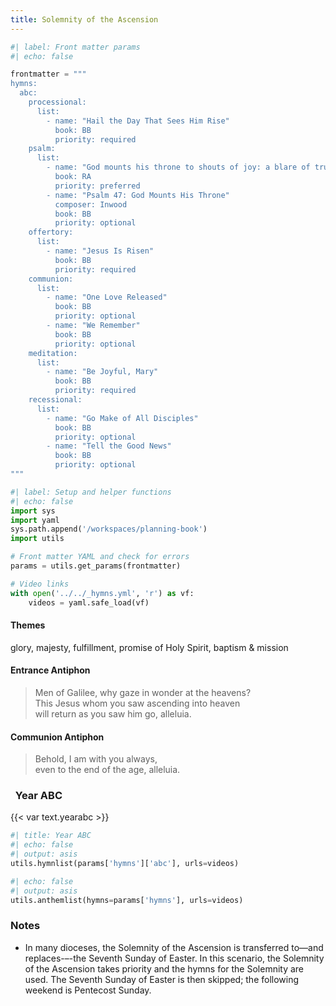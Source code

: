 ```yaml
---
title: Solemnity of the Ascension
---
```


```python
#| label: Front matter params
#| echo: false

frontmatter = """
hymns:
  abc:
    processional:
      list:
        - name: "Hail the Day That Sees Him Rise"
          book: BB
          priority: required
    psalm:
      list:
        - name: "God mounts his throne to shouts of joy: a blare of trumpets for the Lord."
          book: RA
          priority: preferred
        - name: "Psalm 47: God Mounts His Throne"
          composer: Inwood
          book: BB
          priority: optional
    offertory:
      list:
        - name: "Jesus Is Risen"
          book: BB
          priority: required
    communion:
      list:
        - name: "One Love Released"
          book: BB
          priority: optional
        - name: "We Remember"
          book: BB
          priority: optional
    meditation:
      list:
        - name: "Be Joyful, Mary"
          book: BB
          priority: required
    recessional:
      list:
        - name: "Go Make of All Disciples"
          book: BB
          priority: optional
        - name: "Tell the Good News"
          book: BB
          priority: optional
"""
```

```python
#| label: Setup and helper functions
#| echo: false
import sys
import yaml
sys.path.append('/workspaces/planning-book')
import utils

# Front matter YAML and check for errors
params = utils.get_params(frontmatter)

# Video links
with open('../../_hymns.yml', 'r') as vf:
    videos = yaml.safe_load(vf)
```

:::  {.red}
#### **Themes**
:::

glory, majesty, fulfillment, promise of Holy Spirit, baptism & mission

:::  {.red}
#### **Entrance Antiphon**
:::

> Men of Galilee, why gaze in wonder at the heavens?  
> This Jesus whom you saw ascending into heaven  
> will return as you saw him go, alleluia.

:::  {.red}
#### **Communion Antiphon**
:::

> Behold, I am with you always,  
> even to the end of the age, alleluia.

::: {.titlered}
### &nbsp; Year ABC
:::
{{< var text.yearabc >}}

```python
#| title: Year ABC
#| echo: false
#| output: asis
utils.hymnlist(params['hymns']['abc'], urls=videos)
```

```python
#| echo: false
#| output: asis
utils.anthemlist(hymns=params['hymns'], urls=videos)
```

::: {.red}
### Notes
:::

* In many dioceses, the Solemnity of the Ascension is transferred to---and
replaces-–-the Seventh Sunday of Easter. In this scenario, the Solemnity of the Ascension takes priority and the hymns for the Solemnity are used. The Seventh Sunday of Easter is then skipped; the following weekend is Pentecost Sunday.